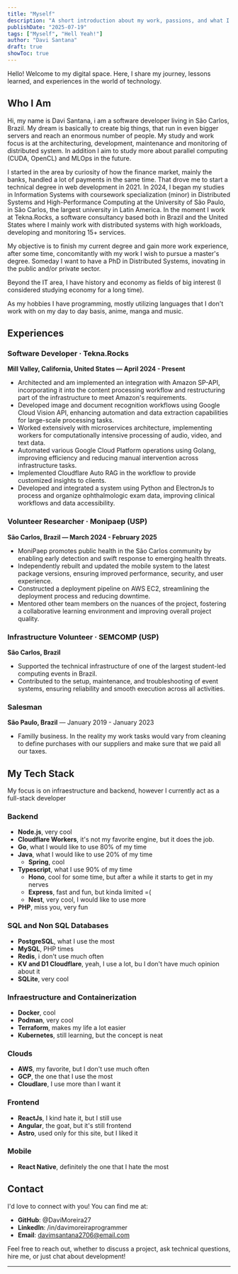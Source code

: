 ```yaml
---
title: "Myself"
description: "A short introduction about my work, passions, and what I aim to achieve"
publishDate: "2025-07-19"
tags: ["Myself", "Hell Yeah!"]
author: "Davi Santana"
draft: true
showToc: true
---
```


<section className="intro-section">
  <p className="intro-text">
    Hello! Welcome to my digital space. Here, I share my journey, lessons learned, and experiences in the world of technology.
  </p>
</section>

## Who I Am

Hi, my name is Davi Santana, i am a software developer living in São Carlos, Brazil. My dream is basically to create big things, that run in even bigger servers and reach an enormous number of people. My study and work focus is at the architecturing, development, maintenance and monitoring of distributed system. In addition I aim to study more about parallel computing (CUDA, OpenCL) and MLOps in the future.

I started in the area by curiosity of how the finance market, mainly the banks, handled a lot of payments in the same time. That drove me to start a technical degree in web development in 2021. In 2024, I began my studies in Information Systems with coursework specialization (minor) in Distributed Systems and High-Performance Computing at the University of São Paulo, in São Carlos, the largest university in Latin America. In the moment I work at Tekna.Rocks, a software consultancy based both in Brazil and the United States where I mainly work with distributed systems with high workloads, developing and monitoring 15+ services.

My objective is to finish my current degree and gain more work experience, after some time, concomitantly with my work I wish to pursue a master's degree. Someday I want to have a PhD in Distributed Systems, inovating in the public and/or private sector.

Beyond the IT area, I have history and economy as fields of big interest (I considered studying economy for a long time).

As my hobbies I have programming, mostly utilizing languages that I don't work with on my day to day basis, anime, manga and music.

## Experiences

### Software Developer · Tekna.Rocks  
**Mill Valley, California, United States — April 2024 - Present**

- Architected and am implemented an integration with Amazon SP-API, incorporating it into the content processing workflow and restructuring part of the infrastructure to meet Amazon's requirements.
- Developed image and document recognition workflows using Google Cloud Vision API, enhancing automation and data extraction capabilities for large-scale processing tasks.
- Worked extensively with microservices architecture, implementing workers for computationally intensive processing of audio, video, and text data.
- Automated various Google Cloud Platform operations using Golang, improving efficiency and reducing manual intervention across infrastructure tasks.
- Implemented Cloudflare Auto RAG in the workflow to provide customized insights to clients.
- Developed and integrated a system using Python and ElectronJs to process and organize ophthalmologic exam data, improving clinical workflows and data accessibility.

### Volunteer Researcher · Monipaep (USP)  
**São Carlos, Brazil — March 2024 - February 2025**

- MoniPaep promotes public health in the São Carlos community by enabling early detection and swift response to emerging health threats.
- Independently rebuilt and updated the mobile system to the latest package versions, ensuring improved performance, security, and user experience.
- Constructed a deployment pipeline on AWS EC2, streamlining the deployment process and reducing downtime.
- Mentored other team members on the nuances of the project, fostering a collaborative learning environment and improving overall project quality.

### Infrastructure Volunteer · SEMCOMP (USP)  
**São Carlos, Brazil**

- Supported the technical infrastructure of one of the largest student-led computing events in Brazil.
- Contributed to the setup, maintenance, and troubleshooting of event systems, ensuring reliability and smooth execution across all activities.

### Salesman
**São Paulo, Brazil** — January 2019 - January 2023 

- Familly business. In the reality my work tasks would vary from cleaning to define purchases with our suppliers and make sure that we paid all our taxes.

## My Tech Stack

My focus is on infraestructure and backend, however I currently act as a full-stack developer

### Backend

- **Node.js**, very cool
- **Cloudflare Workers**, it's not my favorite engine, but it does the job.
- **Go**, what I would like to use 80% of my time
- **Java**, what I would like to use 20% of my time
  - **Spring**, cool
- **Typescript**, what I use 90% of my time
  - **Hono**, cool for some time, but after a while it starts to get in my nerves
  - **Express**, fast and fun, but kinda limited =(
  - **Nest**, very cool, I would like to use more
- **PHP**, miss you, very fun

### SQL and Non SQL Databases

- **PostgreSQL**, what I use the most
- **MySQL**, PHP times
- **Redis**, i don't use much often
- **KV and D1 Cloudflare**, yeah, I use a lot, bu I don't have much opinion about it
- **SQLite**, very cool

### Infraestructure and Containerization

- **Docker**, cool
- **Podman**, very cool
- **Terraform**, makes my life a lot easier
- **Kubernetes**, still learning, but the concept is neat

### Clouds

- **AWS**, my favorite, but I don't use much often
- **GCP**, the one that I use the most
- **Cloudlare**, I use more than I want it

### Frontend

- **ReactJs**, I kind hate it, but I still use
- **Angular**, the goat, but it's still frontend
- **Astro**, used only for this site, but I liked it

### Mobile

- **React Native**, definitely the one that I hate the most

## Contact

I'd love to connect with you! You can find me at:

- **GitHub**: @DaviMoreira27
- **LinkedIn**: /in/davimoreiraprogrammer  
- **Email**: davimsantana2706@email.com

Feel free to reach out, whether to discuss a project, ask technical questions, hire me, or just chat about development!

---
